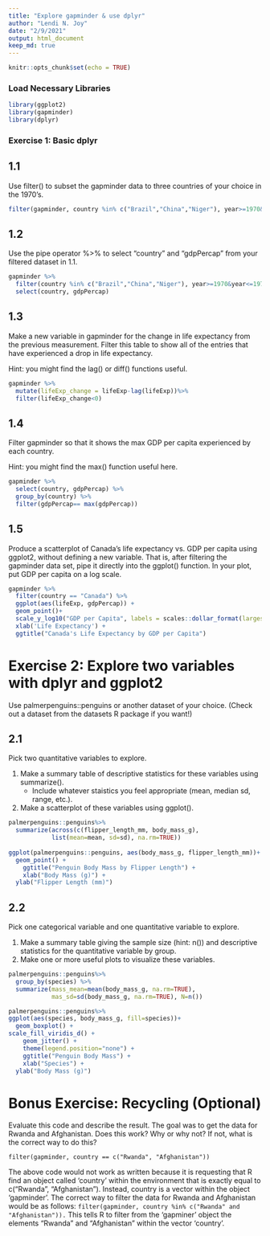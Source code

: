```yaml
---
title: "Explore gapminder & use dplyr"
author: "Lendi N. Joy"
date: "2/9/2021"
output: html_document
keep_md: true
---
```


```r
knitr::opts_chunk$set(echo = TRUE)
```
### Load Necessary Libraries 
```r
library(ggplot2)
library(gapminder)
library(dplyr)
```

### Exercise 1: Basic dplyr

## 1.1
Use filter() to subset the gapminder data to three countries of your choice in the 1970’s.
```r
filter(gapminder, country %in% c("Brazil","China","Niger"), year>=1970&year<=1979)
```

## 1.2
Use the pipe operator %>% to select “country” and “gdpPercap” from your filtered dataset in 1.1.
```r
gapminder %>% 
  filter(country %in% c("Brazil","China","Niger"), year>=1970&year<=1979) %>% 
  select(country, gdpPercap)
```

## 1.3
Make a new variable in gapminder for the change in life expectancy from the previous measurement. Filter this table to show all of the entries that have experienced a drop in life expectancy.

Hint: you might find the lag() or diff() functions useful.
```r
gapminder %>% 
  mutate(lifeExp_change = lifeExp-lag(lifeExp))%>% 
  filter(lifeExp_change<0)
```

## 1.4
Filter gapminder so that it shows the max GDP per capita experienced by each country.  

Hint: you might find the max() function useful here.
```r
gapminder %>% 
  select(country, gdpPercap) %>% 
  group_by(country) %>% 
  filter(gdpPercap== max(gdpPercap))
```

## 1.5
Produce a scatterplot of Canada’s life expectancy vs. GDP per capita using ggplot2, without defining a new variable. That is, after filtering the gapminder data set, pipe it directly into the ggplot() function. In your plot, put GDP per capita on a log scale.
```r
gapminder %>% 
  filter(country == "Canada") %>%  
  ggplot(aes(lifeExp, gdpPercap)) +
  geom_point()+
  scale_y_log10("GDP per Capita", labels = scales::dollar_format(largest_with_cents = 1)) +
  xlab('Life Expectancy') +
  ggtitle("Canada's Life Expectancy by GDP per Capita")
```

# Exercise 2: Explore two variables with dplyr and ggplot2
Use palmerpenguins::penguins or another dataset of your choice. (Check out a dataset from the datasets R package if you want!)

## 2.1
Pick two quantitative variables to explore.  

1. Make a summary table of descriptive statistics for these variables using summarize().
   * Include whatever staistics you feel appropriate (mean, median sd, range, etc.).
2. Make a scatterplot of these variables using ggplot().
```r
palmerpenguins::penguins%>% 
  summarize(across(c(flipper_length_mm, body_mass_g),
            list(mean=mean, sd=sd), na.rm=TRUE))
    
ggplot(palmerpenguins::penguins, aes(body_mass_g, flipper_length_mm))+
  geom_point() +
    ggtitle("Penguin Body Mass by Flipper Length") +
    xlab("Body Mass (g)") +
  ylab("Flipper Length (mm)")
```

## 2.2
Pick one categorical variable and one quantitative variable to explore.

1. Make a summary table giving the sample size (hint: n()) and descriptive statistics for the quantitative variable by group.
2. Make one or more useful plots to visualize these variables.
```r
palmerpenguins::penguins%>% 
  group_by(species) %>% 
  summarize(mass_mean=mean(body_mass_g, na.rm=TRUE),
            mas_sd=sd(body_mass_g, na.rm=TRUE), N=n()) 

palmerpenguins::penguins%>% 
ggplot(aes(species, body_mass_g, fill=species))+
  geom_boxplot() +
scale_fill_viridis_d() +
    geom_jitter() +
    theme(legend.position="none") +
    ggtitle("Penguin Body Mass") +
    xlab("Species") +
  ylab("Body Mass (g)")
```

# Bonus Exercise: Recycling (Optional)
Evaluate this code and describe the result. The goal was to get the data for Rwanda and Afghanistan. Does this work? Why or why not? If not, what is the correct way to do this?

`filter(gapminder, country == c("Rwanda", "Afghanistan"))`


The above code would not work as written because it is requesting that R find an object called 'country' within the environment that is exactly equal to c("Rwanda", "Afghanistan"). Instead, country is a vector within the object 'gapminder'. The correct way to filter the data for Rwanda and Afghanistan would be as follows: `filter(gapminder, country %in% c("Rwanda" and "Afghanistan")).` This tells R to filter from the 'gapminer' object the elements "Rwanda" and "Afghanistan" within the vector 'country'.